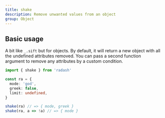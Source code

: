 ```yaml
---
title: shake
description: Remove unwanted values from an object
group: Object
---
```


## Basic usage

A bit like `_.sift` but for objects. By default, it will return a new object with all the undefined attributes removed. You can pass a second function argument to remove any attributes by a custom condition.

```ts
import { shake } from 'radash'

const ra = {
  mode: 'god',
  greek: false,
  limit: undefined,
}

shake(ra) // => { mode, greek }
shake(ra, a => !a) // => { mode }
```

